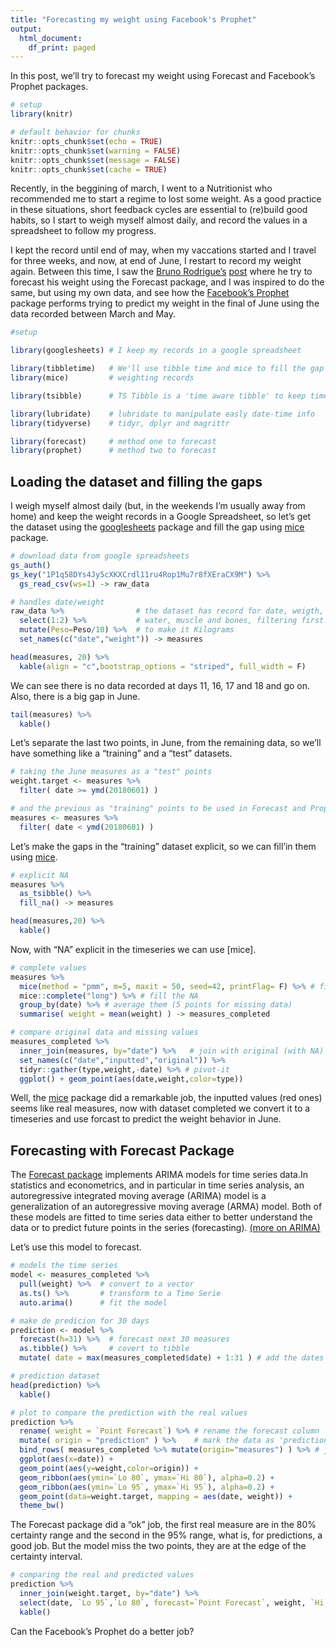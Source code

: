 ```yaml
---
title: "Forecasting my weight using Facebook's Prophet"
output:
  html_document:
    df_print: paged
---
```


In this post, we'll try to forecast my weight using Forecast and Facebook's Prophet packages.

<!-- more --> 

```r
# setup
library(knitr)

# default behavior for chunks
knitr::opts_chunk$set(echo = TRUE)
knitr::opts_chunk$set(warning = FALSE)
knitr::opts_chunk$set(message = FALSE)
knitr::opts_chunk$set(cache = TRUE)
```

Recently, in the beggining of march, I went to a Nutritionist who recommended me to start a regime to lost some weight. As a good practice in these situations, short feedback cycles are essential to (re)build good habits, so I start to weigh myself almost daily, and record the values in a spreadsheet to follow my progress.

I kept the record until end of may, when my vaccations started and I travel for three weeks, and now, at end of June, I restart to record my weight again. Between this time, I saw the [Bruno Rodrigue's](https://github.com/b-rodrigues/) [post](http://www.brodrigues.co/blog/2018-06-24-fun_ts/) where he try to forecast his weight using the Forecast package, and I was inspired to do the same, but using my own data, and see how the [Facebook's Prophet](https://facebook.github.io/prophet/) package performs trying to predict my weight in the final of June using the data recorded between March and May.


```r
#setup

library(googlesheets) # I keep my records in a google spreadsheet

library(tibbletime)   # We'll use tibble time and mice to fill the gap in the 
library(mice)         # weighting records

library(tsibble)      # TS Tibble is a 'time aware tibble' to keep time series data   

library(lubridate)    # lubridate to manipulate easly date-time info 
library(tidyverse)    # tidyr, dplyr and magrittr

library(forecast)     # method one to forecast
library(prophet)      # method two to forecast
```

## Loading the dataset and filling the gaps

I weigh myself almost daily (but, in the weekends I'm usually away from home) and keep the weight records in a Google Spreadsheet, so let's get the dataset using the [googlesheets](https://cran.r-project.org/web/packages/googlesheets/googlesheets.pdf) package and fill the gap using [mice](https://cran.r-project.org/web/packages/mice/mice.pdf) package.

```r
# download data from google spreadsheets
gs_auth()
gs_key("1P1q58DYs4Jy5cXKXCrdl11ru4Rop1Mu7r8fXEraCX9M") %>%
  gs_read_csv(ws=1) -> raw_data

# handles date/weight
raw_data %>%                # the dataset has record for date, weigth, fat, 
  select(1:2) %>%           # water, muscle and bones, filtering first two
  mutate(Peso=Peso/10) %>%  # to make it Kilograms
  set_names(c("date","weight")) -> measures 

head(measures, 20) %>%
  kable(align = "c",bootstrap_options = "striped", full_width = F)
```

We can see there is no data recorded at days 11, 16, 17 and 18 and go on. Also, there is a big gap in June.

```r
tail(measures) %>%
  kable()
```

Let's separate the last two points, in June, from the remaining data, so we'll have something like a "training" and a "test" datasets.

```r
# taking the June measures as a "test" points
weight.target <- measures %>%
  filter( date >= ymd(20180601) )

# and the previous as "training" points to be used in Forecast and Prophet
measures <- measures %>%
  filter( date < ymd(20180601) )
```

Let's make the gaps in the "training" dataset explicit, so we can fill'in them using [mice](). 

```r
# explicit NA
measures %>%
  as_tsibble() %>%
  fill_na() -> measures

head(measures,20) %>%
  kable()
```

Now, with "NA" explicit in the timeseries we can use [mice].

```r
# complete values
measures %>%
  mice(method = "pmm", m=5, maxit = 50, seed=42, printFlag= F) %>% # five imputation for NA
  mice::complete("long") %>% # fill the NA
  group_by(date) %>% # average them (5 points for missing data)
  summarise( weight = mean(weight) ) -> measures_completed

# compare original data and missing values
measures_completed %>%
  inner_join(measures, by="date") %>%   # join with original (with NA) dataset
  set_names(c("date","inputted","original")) %>%
  tidyr::gather(type,weight,-date) %>% # pivot-it
  ggplot() + geom_point(aes(date,weight,color=type))
```

Well, the [mice](https://cran.r-project.org/web/packages/mice/mice.pdf) package did a remarkable job, the inputted values (red ones) seems like real measures, now with dataset completed we convert it to a timeseries and use forcast to predict the weight behavior in June.

## Forecasting with Forecast Package

The [Forecast package](https://cran.r-project.org/web/packages/forecast/forecast.pdf) implements ARIMA models for time series data.In statistics and econometrics, and in particular in time series analysis, an autoregressive integrated moving average (ARIMA) model is a generalization of an autoregressive moving average (ARMA) model. Both of these models are fitted to time series data either to better understand the data or to predict future points in the series (forecasting). [(more on ARIMA)](https://en.wikipedia.org/wiki/Autoregressive_integrated_moving_average)

Let's use this model to forecast.

```r

# models the time series
model <- measures_completed %>%
  pull(weight) %>%  # convert to a vector
  as.ts() %>%       # transform to a Time Serie
  auto.arima()      # fit the model

# make de predicion for 30 days
prediction <- model %>%
  forecast(h=31) %>%  # forecast next 30 measures
  as.tibble() %>%     # covert to tibble
  mutate( date = max(measures_completed$date) + 1:31 ) # add the dates

# prediction dataset
head(prediction) %>%
  kable()

# plot to compare the prediction with the real values
prediction %>%
  rename( weight = `Point Forecast`) %>% # rename the forecast column
  mutate( origin = "prediction" ) %>%    # mark the data as 'prediction'
  bind_rows( measures_completed %>% mutate(origin="measures") ) %>% # join with real data
  ggplot(aes(x=date)) + 
  geom_point(aes(y=weight,color=origin)) + 
  geom_ribbon(aes(ymin=`Lo 80`, ymax=`Hi 80`), alpha=0.2) +
  geom_ribbon(aes(ymin=`Lo 95`, ymax=`Hi 95`), alpha=0.2) +
  geom_point(data=weight.target, mapping = aes(date, weight)) +
  theme_bw()
```

The Forecast package did a "ok" job, the first real measure are in the 80% certainty range and the second in the 95% range, what is, for predictions, a good job. But the model miss the two points, they are at the edge of the certainty interval.

```r
# comparing the real and predicted values
prediction %>%
  inner_join(weight.target, by="date") %>%
  select(date, `Lo 95`,`Lo 80`, forecast=`Point Forecast`, weight, `Hi 80`,`Hi 95`) %>%
  kable()
```

Can the Facebook's Prophet do a better job?